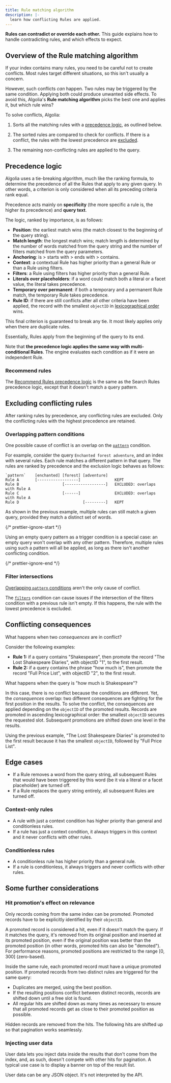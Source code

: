 ```yaml
---
title: Rule matching algorithm
description: |-
  learn how conflicting Rules are applied.
---
```


**Rules can contradict or override each other.**
This guide explains how to handle contradicting rules, and which effects to expect.

## Overview of the Rule matching algorithm

If your index contains many rules, you need to be careful not to create conflicts.
Most rules target different situations, so this isn't usually a concern.

However, such conflicts _can_ happen.
Two rules may be triggered by the same condition.
Applying both could produce unwanted side effects.
To avoid this, Algolia's **Rule matching algorithm** picks the best one and applies it, but which rule wins?

To solve conflicts, Algolia:

1. Sorts all the matching rules with a [precedence logic](#precedence-logic), as outlined below.

1. The sorted rules are compared to check for conflicts. If there is a conflict, the rules with the lowest precedence are [excluded](#excluding-conflicting-rules).

1. The remaining non-conflicting rules are applied to the query.

## Precedence logic

Algolia uses a tie-breaking algorithm, much like the ranking formula, to determine the precedence of all the Rules that apply to any given query.
In other words, a criterion is only considered when all its preceding criteria rank equal.

Precedence acts mainly on **specificity** (the more specific a rule is, the higher its precedence) and **query text**.

The logic, ranked by importance, is as follows:

- **Position**: the earliest match wins (the match closest to the beginning of the query string).
- **Match length**: the longest match wins; match length is determined by the number of words matched from the query string and the number of filters matched from the query parameters.
- **Anchoring**: is > starts with > ends with > contains.
- **Context**: a contextual Rule has higher priority than a general Rule or than a Rule using filters.
- **Filters**: a Rule using filters has higher priority than a general Rule.
- **Literals over placeholders**: if a word could match both a literal or a facet value, the literal takes precedence.
- **Temporary over permanent**: if both a temporary and a permanent Rule match, the temporary Rule takes precedence.
- **Rule ID**: if there are still conflicts after all other criteria have been applied, the record with the smallest `objectID` in [lexicographical order](https://www.educative.io/answers/what-is-a-lexicographic-order) wins.

This final criterion is guaranteed to break any tie. It most likely applies only when there are duplicate rules.

Essentially, Rules apply from the beginning of the query to its end.

Note that **the precedence logic applies the same way with multi-conditional Rules**. The engine evaluates each condition as if it were an independent Rule.

### Recommend rules

The [Recommend Rules precedence logic](/guides/algolia-recommend/how-to/rules/#rules-precedence-algorithm) is the same as the Search Rules precedence logic, except that it doesn't match a query pattern.

## Excluding conflicting rules

After ranking rules by precedence, any conflicting rules are excluded.
Only the conflicting rules with the highest precedence are retained.

### Overlapping pattern conditions

One possible cause of conflict is an overlap on the [`pattern`](/guides/managing-results/rules/rules-overview/in-depth/implementing-rules/#rule-query-pattern) condition.

For example, consider the query `Enchanted forest adventure`, and an index with several rules.
Each rule matches a different pattern in that query.
The rules are ranked by precedence and the exclusion logic behaves as follows:

```
`pattern`    [enchanted] [forest] [adventure]
Rule A       [------------------]               KEPT
Rule B                   [------------------]   EXCLUDED: overlaps with Rule A
Rule C                   [------]               EXCLUDED: overlaps with Rule A
Rule D                            [---------]   KEPT
```

As shown in the previous example, multiple rules can still match a given query, provided they match a distinct set of words.

{/* prettier-ignore-start */}

<Note>
  Using an empty query pattern as a trigger condition is a special case: an empty query won't overlap with any other pattern.
  Therefore, multiple rules using such a pattern will all be applied, as long as there isn't another conflicting condition.
</Note>

{/* prettier-ignore-end */}

### Filter intersections

[Overlapping `pattern` conditions](#overlapping-pattern-conditions) aren't the only cause of conflict.

The [`filters`](/guides/managing-results/rules/rules-overview/in-depth/implementing-rules/#filters-can-trigger-rules) condition can cause issues if the intersection of the filters condition with a previous rule isn't empty.
If this happens, the rule with the lowest precedence is excluded.

## Conflicting consequences

What happens when two _consequences_ are in conflict?

Consider the following examples:

- **Rule 1:** if a query contains "Shakespeare", then promote the record "The Lost Shakespeare Diaries", with objectID "1", to the first result.
- **Rule 2:** if a query contains the phrase "how much is", then promote the record "Full Price List", with objectID "2", to the first result.

What happens when the query is "how much is Shakespeare"?

In this case, there is no conflict because the conditions are different.
Yet, the _consequences_ overlap: two different consequences are fighting for the first position in the results.
To solve the conflict, the consequences are applied depending on the `objectID` of the promoted results.
Records are promoted in ascending lexicographical order: the smallest `objectID` secures the requested slot. Subsequent promotions are shifted down one level in the results.

Using the previous example, "The Lost Shakespeare Diaries" is promoted to the first result because it has the smallest `objectID`, followed by "Full Price List".

## Edge cases

- If a Rule removes a word from the query string, all subsequent Rules that would have been triggered by this word (be it via a literal or a facet placeholder) are turned off.
- If a Rule replaces the query string entirely, all subsequent Rules are turned off.

### Context-only rules

- A rule with just a context condition has higher priority than general and conditionless rules.
- If a rule has just a context condition, it always triggers in this context and it never conflicts with other rules.

### Conditionless rules

- A conditionless rule has higher priority than a general rule.
- If a rule is conditionless, it always triggers and never conflicts with other rules.

## Some further considerations

### Hit promotion's effect on relevance

Only records coming from the same index can be promoted. Promoted records have to be explicitly identified by their `objectID`.

A promoted record is considered a hit, even if it doesn't match the query.
If it matches the query, it's removed from its original position and inserted at its promoted position, even if the original position was better than the promoted position (in other words, promoted hits can also be "demoted").
For performance reasons, promoted positions are restricted to the range \[0, 300] (zero-based).

Inside the same rule, each promoted record must have a unique promoted position.
If promoted records from two distinct rules are triggered for the same query:

- Duplicates are merged, using the best position.
- If the resulting positions conflict between distinct records, records are shifted down until a free slot is found.
- All regular hits are shifted down as many times as necessary to ensure that all promoted records get as close to their promoted position as possible.

Hidden records are removed from the hits. The following hits are shifted up so that pagination works seamlessly.

### Injecting user data

User data lets you inject data inside the results that don't come from the index, and, as such, doesn't compete with other hits for pagination.
A typical use case is to display a banner on top of the result list.

User data can be any JSON object. It's not interpreted by the API.
